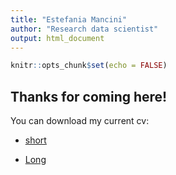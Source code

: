 ```yaml
---
title: "Estefania Mancini"
author: "Research data scientist"
output: html_document
---
```


```r

knitr::opts_chunk$set(echo = FALSE)

```

## Thanks for coming here! 

You can download my current cv:

* <a download="Mancini2022.pdf" href="Mancini_2022.pdf"> short </a>

* <a download="Mancini2022_long.pdf" href="Mancini_2022_long.pdf">  Long </a>
